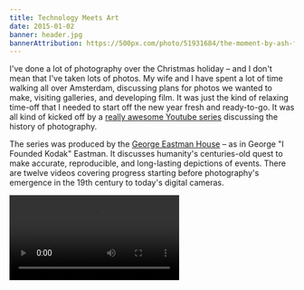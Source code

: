 ```yaml
---
title: Technology Meets Art
date: 2015-01-02
banner: header.jpg
bannerAttribution: https://500px.com/photo/51931684/the-moment-by-ash-furrow
---
```


I've done a lot of photography over the Christmas holiday – and I don't mean that I've taken lots of photos. My wife and I have spent a lot of time walking all over Amsterdam, discussing plans for photos we wanted to make, visiting galleries, and developing film. It was just the kind of relaxing time-off that I needed to start off the new year fresh and ready-to-go. It was all kind of kicked off by a [really awesome Youtube series](https://www.youtube.com/playlist?list=PL4F918844C147182A) discussing the history of photography.

The series was produced by the [George Eastman House](http://www.eastmanhouse.org) – as in George "I Founded Kodak" Eastman. It discusses humanity's centuries-old quest to make accurate, reproducible, and long-lasting depictions of events. There are twelve videos covering progress starting before photography's emergence in the 19th century to today's digital cameras.

<Video src="//www.youtube.com/embed/videoseries?list=PL4F918844C147182A" />

Photography is a very broad term, and the videos highlight some of the more significant advances in photographic technology, which include:

- Discovery of light-sensitive chemicals
- The ability to "fix" the image (rendering it no longer sensitive to light)
- Single-step "dry plate" photos
- "Negatives" that allow single photographs to be _printed_ many times
- Various different printing processes
- Flexible negatives (which lead to the invention of motion pictures)

The printing processes were the most fascinating to me. From around the 1880's, producing negatives was possible using a variety of different chemical processes. Since that time, many different printing processes have been conceived of to fit different needs. Some were meant to be cost-effective while others were meant to be resistant to fading.

But there was something the videos barely hinted at that really interests me: the transformation of photography from a technological achievement to an art form (if anyone has book recommendations, get in touch). This was a very purposeful transformation performed by a group of people who called themselves "Pictorialists."
[This video](https://www.youtube.com/watch?v=jzzsw1hR9G8) from the series above discusses the Pictorialism movement in more detail. To quote [Wikipedia](https://en.wikipedia.org/wiki/Pictorialism):

> Pictorialism as a movement thrived from about 1885 to 1915, although it was still being promoted by some as late as the 1940s. It began in response to claims that a photograph was nothing more than a simple record of reality, and transformed into an international movement to advance the status of all photography as a true art form. For more than three decades painters, photographers and art critics debated opposing artistic philosophies, ultimately culminating in the acquisition of photographs by several major art museums.

![Gum Printing](gum-printing.jpg)

When we arrive in New York, my wife and I intend to set up a basic darkroom and start to make physical prints of our analogue photos. I've been looking forward to this for a while, but in all my day-dreaming, I had never considered the print to be much of an artistic component in photography. Beyond dodging and burning, I've realized, there is an entire world of infinite expressive opportunities. Pictorialists often preferred printing processes that required more direct manipulation of the print. In that way, the print becomes something very similar to a paining: truly unique.

I'm as excited as ever to start making prints and I find my mind racing to consider the different possibilities.

